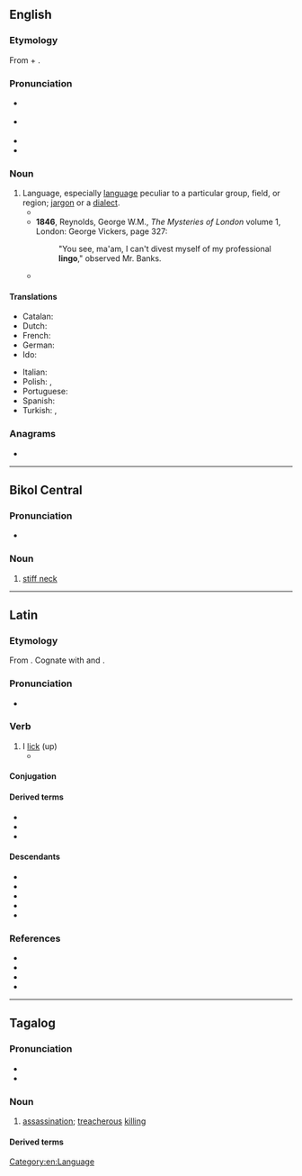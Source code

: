 {{also|Lingo|lìn-gò͘}}
==English==

===Etymology===
From {{der|en|la|lingua||language}} + {{affix|en|-o|pos1=diminutive suffix}}.

===Pronunciation===
* {{a|UK}} {{IPA|en|/ˈlɪŋ.ɡəʊ/}}
* {{a|US}} {{IPA|en|/ˈliŋ.ɡoʊ/}}
* {{audio|en|en-us-lingo.ogg|Audio (US)}}
* {{rhymes|en|ɪŋɡəʊ|s=2}}

===Noun===
{{en-noun|~|s|lingoes}}

# Language, especially [[language]] peculiar to a particular group, field, or region; [[jargon]] or a [[dialect]].
#* {{RQ:Congreve Way of the World|scene=xv|page=47|passage=[...] I have Thoughts to tarry a ſmall Matter in Town, to learn ſomewhat of your '''''Lingo''''' firſt, before I croſs the Seas.}}
#* '''1846''', Reynolds, George W.M., ''The Mysteries of London'' volume 1, London: George Vickers, page 327:
#*: "You see, ma'am, I can't divest myself of my professional '''lingo'''," observed Mr. Banks.
#* {{quote-book|en|year=1913|author={{w|Joseph C. Lincoln}}|chapter=12
|title=[http://openlibrary.org/works/OL5535161W Mr. Pratt's Patients]
|passage=She had Lord James' collar in one big fist and she pounded the table with the other and talked a blue streak. Nobody could make out plain what she said, for she was mainly jabbering Swede '''lingo''', but there was English enough, of a kind, to give us some idee.}}

====Translations====
{{trans-top|language peculiar to a particular group or region}}
* Catalan: {{t+|ca|argot|m}}
* Dutch: {{t+|nl|jargon|n}}
* French: {{t+|fr|jargon|m}}
* German: {{t+|de|Jargon|m}}
* Ido: {{t+|io|linguo}}
{{trans-mid}}
* Italian: {{t+|it|gergo|m}}
* Polish: {{t+|pl|narzecze|n}}, {{t+|pl|żargon|m}}
* Portuguese: {{t+|pt|jargão|m}}
* Spanish: {{t+|es|jerga|f}}
* Turkish: {{qualifier|linguistics}} {{t|tr|altdil}}, {{t|tr|meslek dili}}
{{trans-bottom}}

===Anagrams===
* {{anagrams|en|a=gilno|Ligon|Login|Loing|ligno-|log in|log-in|login|long i|longi}}

[[Category:en:Language]]

----

==Bikol Central==

===Pronunciation===
* {{IPA|bcl|/liˈŋoʔ/}}

===Noun===
{{head|bcl|noun|lingô}}

# [[stiff neck]]

----

==Latin==

===Etymology===
From {{der|la|ine-pro|*leyǵʰ-}}. Cognate with {{cog|xcl|լիզեմ}} and {{cog|en|lick}}.

===Pronunciation===
* {{la-IPA|lingō}}

===Verb===
{{la-verb|3|lingō|līnx|līnct}}

# I [[lick]] (up)
#* {{Q|la|Martial|Epigrammata|III|96|quote='''Lingis''', non futuis meam puellam|trans= '''You lick''', but do not fuck my girl}}

====Conjugation====
{{la-conj|3|lingō|līnx|līnct}}

====Derived terms====
* {{l|la|cunnilingus}}
* {{l|la|dēlingō}}
* {{l|la|linctus}}

====Descendants====
* {{desc|rup|alingu|alindziri|lingu}}
* {{desc|fur|lenzi}}
* {{desc|ro|linge|lingere}}
* {{desc|scn|aḍḍiccari|alliccari|lìngiri}}
* {{desc|sc|linghere}}

===References===
* {{R:L&S}}
* {{R:Elementary Lewis}}
* {{R:du Cange}}
* {{R:Gaffiot}}

----

==Tagalog==

===Pronunciation===
* {{hyph|tl|li|ngo}}
* {{tl-IPA|lingó}}

===Noun===
{{tl-noun|lingó}}

# [[assassination]]; [[treacherous]] [[killing]]
#: {{syn|tl|pang-aasesino}}

====Derived terms====
{{der3|tl|panlilingo|manlilingo}}